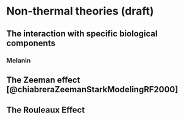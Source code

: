 # Non-thermal theories (draft)

## The interaction with specific biological components

### Melanin

## The Zeeman effect [@chiabreraZeemanStarkModelingRF2000]

## The Rouleaux Effect